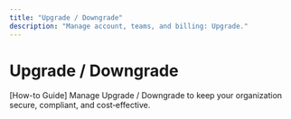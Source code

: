 ```yaml
---
title: "Upgrade / Downgrade"
description: "Manage account, teams, and billing: Upgrade."
---
```


# Upgrade / Downgrade

[How-to Guide] Manage Upgrade / Downgrade to keep your organization secure, compliant, and cost‑effective.

<Card title="New Card" icon="sparkles">
  
</Card>